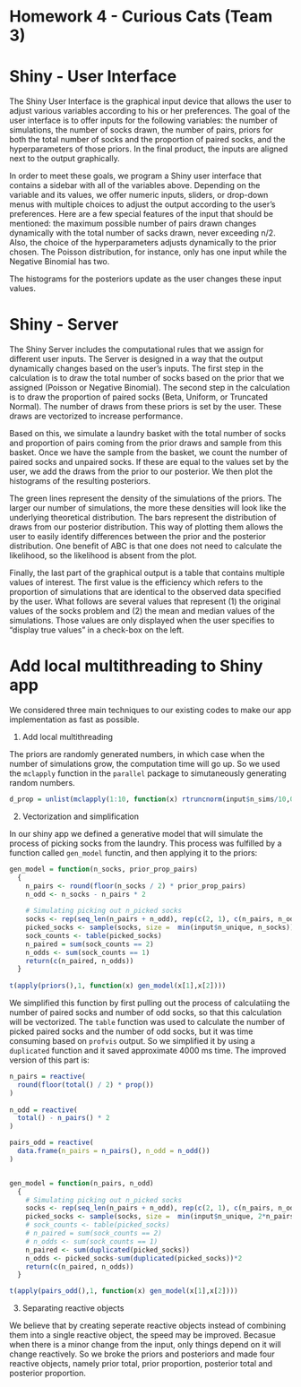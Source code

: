 Homework 4 - Curious Cats (Team 3)
========================================================

# Shiny - User Interface

The Shiny User Interface is the graphical input device that allows the user to adjust various variables according to his or her preferences. The goal of the user interface is to offer inputs for the following variables: the number of simulations, the number of socks drawn, the number of pairs, priors for both the total number of socks and the proportion of paired socks, and the hyperparameters of those priors. In the final product, the inputs are aligned next to the output graphically.

In order to meet these goals, we program a Shiny user interface that contains a sidebar with all of the variables above. Depending on the variable and its values, we offer numeric inputs, sliders, or drop-down menus with multiple choices to adjust the output according to the user's preferences. Here are a few special features of the input that should be mentioned: the maximum possible number of pairs drawn changes dynamically with the total number of sacks drawn, never exceeding n/2. Also, the choice of the hyperparameters adjusts dynamically to the prior chosen. The Poisson distribution, for instance, only has one input while the Negative Binomial has two.

The histograms for the posteriors update as the user changes these input values.



# Shiny - Server

The Shiny Server includes the computational rules that we assign for different user inputs. The Server is designed in a way that the output dynamically changes based on the user's inputs. The first step in the calculation is to draw the total number of socks based on the prior that we assigned (Poisson or Negative Binomial). The second step in the calculation is to draw the proportion of paired socks (Beta, Uniform, or Truncated Normal).  The number of draws from these priors is set by the user.  These draws are vectorized to increase performance.

Based on this, we simulate a laundry basket with the total number of socks and proportion of pairs coming from the prior draws and sample from this basket.  Once we have the sample from the basket, we count the number of paired socks and unpaired socks.  If these are equal to the values set by the user, we add the draws from the prior to our posterior. We then plot the histograms of the resulting posteriors. 

The green lines represent the density of the simulations of the priors. The larger our number of simulations, the more these densities will look like the underlying theoretical distribution. The bars represent the distribution of draws from our posterior distribution. This way of plotting them allows the user to easily identify differences between the prior and the posterior distribution.  One benefit of ABC is that one does not need to calculate the likelihood, so the likelihood is absent from the plot.  

Finally, the last part of the graphical output is a table that contains multiple values of interest. The first value is the efficiency which refers to the proportion of simulations that are identical to the observed data specified by the user. What follows are several values that represent (1) the original values of the socks problem and (2) the mean and median values of the simulations. Those values are only displayed when the user specifies to "display true values" in a check-box on the left.

# Add local multithreading to Shiny app

We considered three main techniques to our existing codes to make our app implementation as fast as possible.

1) Add local multithreading

The priors are randomly generated numbers, in which case when the number of simulations grow, the computation time will go up. So we used the `mclapply` function in the `parallel` package to simutaneously generating random numbers. 
```r
d_prop = unlist(mclapply(1:10, function(x) rtruncnorm(input$n_sims/10,0,1,input$prop_mu,input$prop_sigma),mc.cores = 4))
``` 

2) Vectorization and simplification

In our shiny app we defined a generative model that will simulate the process of picking socks from the laundry. This process was fulfilled by a function called `gen_model` functin, and then applying it to the priors:
```r
gen_model = function(n_socks, prior_prop_pairs)
  {
    n_pairs <- round(floor(n_socks / 2) * prior_prop_pairs)
    n_odd <- n_socks - n_pairs * 2
    
    # Simulating picking out n_picked socks
    socks <- rep(seq_len(n_pairs + n_odd), rep(c(2, 1), c(n_pairs, n_odd)))
    picked_socks <- sample(socks, size =  min(input$n_unique, n_socks))
    sock_counts <- table(picked_socks)
    n_paired = sum(sock_counts == 2)
    n_odds <- sum(sock_counts == 1)
    return(c(n_paired, n_odds))
  }
  
t(apply(priors(),1, function(x) gen_model(x[1],x[2])))
```
We simplified this function by first pulling out the process of calculatiing the number of paired socks and number of odd socks, so that this calculation will be vectorized. The `table` function was used to calculate the number of picked paired socks and the number of odd socks, but it was time consuming based on `profvis` output. So we simplified it by using a `duplicated` function and it saved approximate 4000 ms time. The improved version of this part is: 
```r
n_pairs = reactive(
  round(floor(total() / 2) * prop())
)
    
n_odd = reactive(
  total() - n_pairs() * 2
) 

pairs_odd = reactive(
  data.frame(n_pairs = n_pairs(), n_odd = n_odd())
)


gen_model = function(n_pairs, n_odd)
  {
    # Simulating picking out n_picked socks
    socks <- rep(seq_len(n_pairs + n_odd), rep(c(2, 1), c(n_pairs, n_odd)))
    picked_socks <- sample(socks, size =  min(input$n_unique, 2*n_pairs+n_odd))
    # sock_counts <- table(picked_socks)
    # n_paired = sum(sock_counts == 2)
    # n_odds <- sum(sock_counts == 1)
    n_paired <- sum(duplicated(picked_socks))
    n_odds <- picked_socks-sum(duplicated(picked_socks))*2
    return(c(n_paired, n_odds))
  }

t(apply(pairs_odd(),1, function(x) gen_model(x[1],x[2])))

```

3) Separating reactive objects

We believe that by creating seperate reactive objects instead of combining them into a single reactive object, the speed may be improved. Becasue when there is a minor change from the input, only things depend on it will change reactively. So we broke the priors and posteriors and made four reactive objects, namely prior total, prior proportion, posterior total and posterior proportion. 
